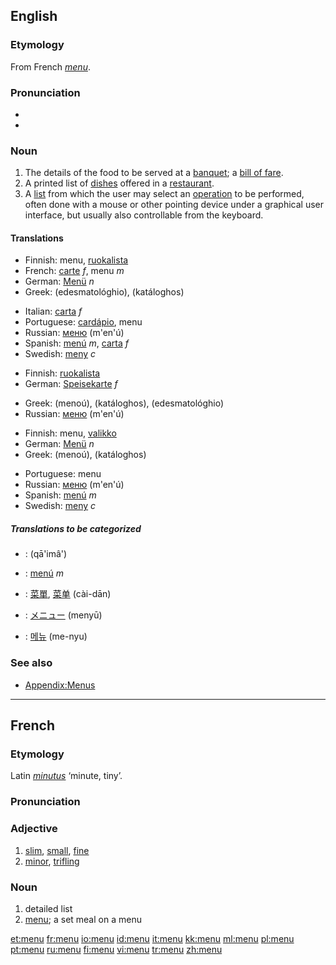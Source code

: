 {{see|menú}}
==English==

===Etymology===
From French ''[[menu#French|menu]]''.

===Pronunciation===
* {{IPA|/ˈmɛnju:/}}
*{{audio|en-us-menu.ogg|Audio (US)}}


===Noun===
{{en-noun}}

#The details of the food to be served at a [[banquet]]; a [[bill of fare]].
#A printed list of [[dish]]es offered in a [[restaurant]].
#A [[list]] from which the user may select an [[operation]] to be performed, often done with a mouse or other pointing device under a graphical user interface, but usually also controllable from the keyboard.

====Translations====
{{trans-top|The details of the food to be served at a banquet}}
*Finnish: menu, [[ruokalista]]
*French: [[carte#French|carte]] ''f'', menu ''m''
*German: [[Menü]] ''n''
*Greek: {{t|el|εδεσματολόγιο|n}} (edesmatológhio), {{t|el|κατάλογος|m}} (katáloghos)
{{trans-mid}}
*Italian: [[carta#Italian|carta]] ''f''
*Portuguese: [[cardápio]], menu
*Russian: [[меню]] (m'en'ú) {{n}}
*Spanish: [[menú]] ''m'', [[carta]] ''f''
*Swedish: [[meny]] ''c''
{{trans-bottom}}

{{trans-top|A printed list of dishes offered in a restaurant}}
*Finnish: [[ruokalista]]
*German: [[Speisekarte]] ''f''
{{trans-mid}}
*Greek: {{t|el|μενού|n}} (menoú), {{t|el|κατάλογος|m}} (katáloghos), {{t|el|εδεσματολόγιο|n}} (edesmatológhio)
*Russian: [[меню]] (m'en'ú) {{n}}
{{trans-bottom}}

{{trans-top|A list from which the user may select an operation to be performed}}
*Finnish: menu, [[valikko]]
*German: [[Menü]] ''n''
*Greek: {{t|el|μενού|n}} (menoú), {{t|el|κατάλογος|m}} (katáloghos)
{{trans-mid}}
*Portuguese: menu
*Russian: [[меню]] (m'en'ú) {{n}}
*Spanish: [[menú]] ''m''
*Swedish: [[meny]] ''c''
{{trans-bottom}}

=====Translations to be categorized=====
{{checktrans}}
{{top}}
*{{ttbc|Arabic}}: {{ARchar|[[قائمة]]}} (qā'imâ')
*{{ttbc|Catalan}}: [[menú]] ''m''
*{{ttbc|Chinese}}: [[菜單]], [[菜单]] (cài-dān)
{{mid}}
*{{ttbc|Japanese}}: [[メニュー]] (menyū)
*{{ttbc|Korean}}: [[메뉴]] (me-nyu)
{{bottom}}

===See also===
* [[Appendix:Menus]]

----

==French==
===Etymology===
Latin ''[[minutus]]'' ‘minute, tiny’.

===Pronunciation===
{{IPA|/məny/}}

===Adjective===
{{fr-adj}}

# [[slim]], [[small]], [[fine]]
# [[minor]], [[trifling]]

===Noun===
{{fr-noun-reg|m}}

# detailed list
# [[menu#English|menu]]; a set meal on a menu

[[et:menu]]
[[fr:menu]]
[[io:menu]]
[[id:menu]]
[[it:menu]]
[[kk:menu]]
[[ml:menu]]
[[pl:menu]]
[[pt:menu]]
[[ru:menu]]
[[fi:menu]]
[[vi:menu]]
[[tr:menu]]
[[zh:menu]]